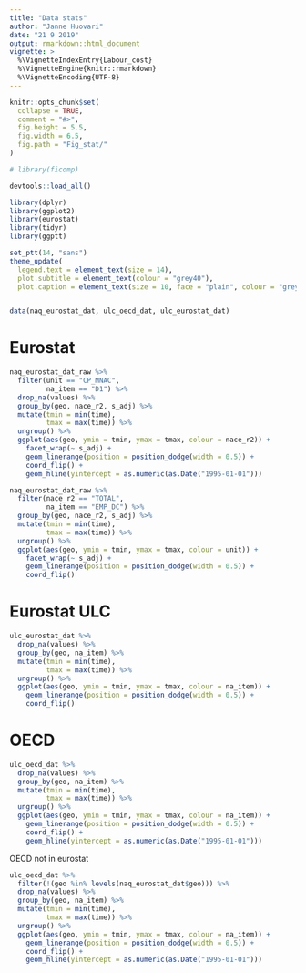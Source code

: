 ```yaml
---
title: "Data stats"
author: "Janne Huovari"
date: "21 9 2019"
output: rmarkdown::html_document
vignette: >
  %\VignetteIndexEntry{Labour_cost}
  %\VignetteEngine{knitr::rmarkdown}
  %\VignetteEncoding{UTF-8}
---
```


```r
knitr::opts_chunk$set(
  collapse = TRUE,
  comment = "#>", 
  fig.height = 5.5,
  fig.width = 6.5,
  fig.path = "Fig_stat/"
)

```

```r
# library(ficomp)

devtools::load_all()

library(dplyr)
library(ggplot2)
library(eurostat)
library(tidyr)
library(ggptt)

set_ptt(14, "sans") 
theme_update(
  legend.text = element_text(size = 14),
  plot.subtitle = element_text(colour = "grey40"),
  plot.caption = element_text(size = 10, face = "plain", colour = "grey40"))


data(naq_eurostat_dat, ulc_oecd_dat, ulc_eurostat_dat)

```

# Eurostat

```r

naq_eurostat_dat_raw %>% 
  filter(unit == "CP_MNAC",
         na_item == "D1") %>% 
  drop_na(values) %>% 
  group_by(geo, nace_r2, s_adj) %>% 
  mutate(tmin = min(time), 
         tmax = max(time)) %>% 
  ungroup() %>% 
  ggplot(aes(geo, ymin = tmin, ymax = tmax, colour = nace_r2)) +
    facet_wrap(~ s_adj) +
    geom_linerange(position = position_dodge(width = 0.5)) +
    coord_flip() +
    geom_hline(yintercept = as.numeric(as.Date("1995-01-01")))

```


```r

naq_eurostat_dat_raw %>% 
  filter(nace_r2 == "TOTAL",
         na_item == "EMP_DC") %>% 
  group_by(geo, nace_r2, s_adj) %>% 
  mutate(tmin = min(time), 
         tmax = max(time)) %>% 
  ungroup() %>% 
  ggplot(aes(geo, ymin = tmin, ymax = tmax, colour = unit)) +
    facet_wrap(~ s_adj) +
    geom_linerange(position = position_dodge(width = 0.5)) +
    coord_flip()

```

# Eurostat ULC

```r
 
ulc_eurostat_dat %>% 
  drop_na(values) %>% 
  group_by(geo, na_item) %>% 
  mutate(tmin = min(time), 
         tmax = max(time)) %>% 
  ungroup() %>% 
  ggplot(aes(geo, ymin = tmin, ymax = tmax, colour = na_item)) +
    geom_linerange(position = position_dodge(width = 0.5)) +
    coord_flip()

```


# OECD

```r

ulc_oecd_dat %>% 
  drop_na(values) %>% 
  group_by(geo, na_item) %>% 
  mutate(tmin = min(time), 
         tmax = max(time)) %>% 
  ungroup() %>% 
  ggplot(aes(geo, ymin = tmin, ymax = tmax, colour = na_item)) +
    geom_linerange(position = position_dodge(width = 0.5)) +
    coord_flip() +
    geom_hline(yintercept = as.numeric(as.Date("1995-01-01")))

```

OECD not in eurostat

```r

ulc_oecd_dat %>% 
  filter(!(geo %in% levels(naq_eurostat_dat$geo))) %>% 
  drop_na(values) %>% 
  group_by(geo, na_item) %>% 
  mutate(tmin = min(time), 
         tmax = max(time)) %>% 
  ungroup() %>% 
  ggplot(aes(geo, ymin = tmin, ymax = tmax, colour = na_item)) +
    geom_linerange(position = position_dodge(width = 0.5)) +
    coord_flip() +
    geom_hline(yintercept = as.numeric(as.Date("1995-01-01")))

```

